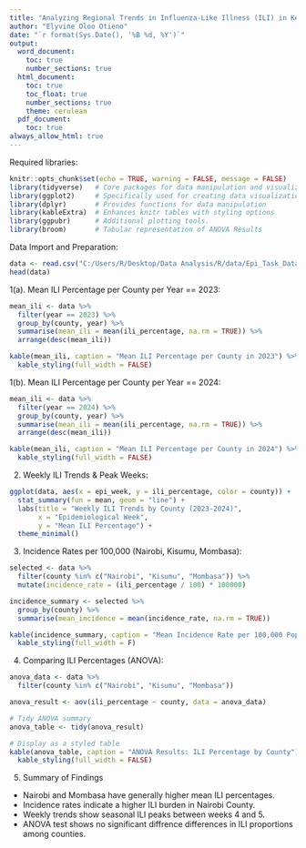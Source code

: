 ```yaml
---
title: "Analyzing Regional Trends in Influenza-Like Illness (ILI) in Kenya (2023–2024): A Quantitative Epidemiology Case Study"
author: "Elyvine Oloo Otieno"
date: "`r format(Sys.Date(), '%B %d, %Y')`"
output:
  word_document:
    toc: true
    number_sections: true
  html_document:
    toc: true
    toc_float: true
    number_sections: true
    theme: cerulean
  pdf_document:
    toc: true
always_allow_html: true
---
```


Required libraries:

```r
knitr::opts_chunk$set(echo = TRUE, warning = FALSE, message = FALSE)
library(tidyverse)   # Core packages for data manipulation and visualization.
library(ggplot2)     # Specifically used for creating data visualizations
library(dplyr)       # Provides functions for data manipulation 
library(kableExtra)  # Enhances knitr tables with styling options
library(ggpubr)      # Additional plotting tools.
library(broom)       # Tabular representation of ANOVA Results
```

Data Import and Preparation:

```r
data <- read.csv("C:/Users/R/Desktop/Data Analysis/R/data/Epi_Task_Data.csv", stringsAsFactors=TRUE)
head(data)
```

1(a). Mean ILI Percentage per County per Year == 2023:

```r
mean_ili <- data %>%
  filter(year == 2023) %>%
  group_by(county, year) %>%
  summarise(mean_ili = mean(ili_percentage, na.rm = TRUE)) %>%
  arrange(desc(mean_ili))

kable(mean_ili, caption = "Mean ILI Percentage per County in 2023") %>%
  kable_styling(full_width = FALSE)

```



1(b). Mean ILI Percentage per County per Year == 2024:

```r
mean_ili <- data %>%
  filter(year == 2024) %>%
  group_by(county, year) %>%
  summarise(mean_ili = mean(ili_percentage, na.rm = TRUE)) %>%
  arrange(desc(mean_ili))

kable(mean_ili, caption = "Mean ILI Percentage per County in 2024") %>%
  kable_styling(full_width = FALSE)

```

2. Weekly ILI Trends & Peak Weeks:

```r
ggplot(data, aes(x = epi_week, y = ili_percentage, color = county)) +
  stat_summary(fun = mean, geom = "line") +
  labs(title = "Weekly ILI Trends by County (2023-2024)",
       x = "Epidemiological Week",
       y = "Mean ILI Percentage") +
  theme_minimal()
```

3. Incidence Rates per 100,000 (Nairobi, Kisumu, Mombasa):

```r
selected <- data %>%
  filter(county %in% c("Nairobi", "Kisumu", "Mombasa")) %>%
  mutate(incidence_rate = (ili_percentage / 100) * 100000)

incidence_summary <- selected %>%
  group_by(county) %>%
  summarise(mean_incidence = mean(incidence_rate, na.rm = TRUE))

kable(incidence_summary, caption = "Mean Incidence Rate per 100,000 Population") %>%
  kable_styling(full_width = F)
```

 4. Comparing ILI Percentages (ANOVA):

```r
anova_data <- data %>%
  filter(county %in% c("Nairobi", "Kisumu", "Mombasa"))

anova_result <- aov(ili_percentage ~ county, data = anova_data)

# Tidy ANOVA summary
anova_table <- tidy(anova_result)

# Display as a styled table
kable(anova_table, caption = "ANOVA Results: ILI Percentage by County") %>%
  kable_styling(full_width = FALSE)

```

5. Summary of Findings

- Nairobi and Mombasa have generally higher mean ILI percentages.
- Incidence rates indicate a higher ILI burden in Nairobi County.
- Weekly trends show seasonal ILI peaks between weeks 4 and 5.
- ANOVA test shows no significant diffrence differences in ILI proportions among counties.
